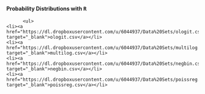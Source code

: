 
<h4>
Probability Distributions with <tt>R</tt>
</h4>

	      
	      
	      <ul>
	<li><a href="https://dl.dropboxusercontent.com/u/6044937/Data%20Sets/ologit.csv" target="_blank">ologit.csv</a></li>
	<li><a href="https://dl.dropboxusercontent.com/u/6044937/Data%20Sets/multilog.csv" target="_blank">multilog.csv</a></li>
	<li><a href="https://dl.dropboxusercontent.com/u/6044937/Data%20Sets/negbin.csv" target="_blank">negbin.csv</a></li>
	<li><a href="https://dl.dropboxusercontent.com/u/6044937/Data%20Sets/poissreg.csv" target="_blank">poissreg.csv</a></li>
</ul>
